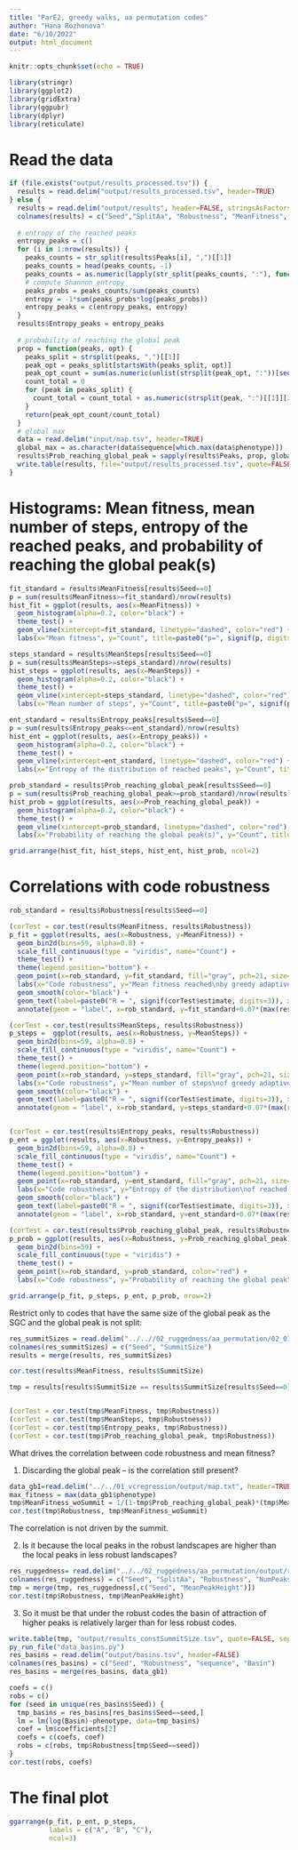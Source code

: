 ```yaml
---
title: "ParE2, greedy walks, aa permutation codes"
author: "Hana Rozhonova"
date: "6/10/2022"
output: html_document
---
```


```r
knitr::opts_chunk$set(echo = TRUE)
```

```r
library(stringr)
library(ggplot2)
library(gridExtra)
library(ggpubr)
library(dplyr)
library(reticulate)
```

# Read the data
```r
if (file.exists("output/results_processed.tsv")) {
  results = read.delim("output/results_processed.tsv", header=TRUE)
} else {
  results = read.delim("output/results", header=FALSE, stringsAsFactors = FALSE)
  colnames(results) = c("Seed","SplitAa", "Robustness", "MeanFitness", "MeanSteps", "Peaks")
  
  # entropy of the reached peaks
  entropy_peaks = c()
  for (i in 1:nrow(results)) {
    peaks_counts = str_split(results$Peaks[i], ",")[[1]]
    peaks_counts = head(peaks_counts, -1)
    peaks_counts = as.numeric(lapply(str_split(peaks_counts, ":"), function(x) x[2]))
    # compute Shannon entropy
    peaks_probs = peaks_counts/sum(peaks_counts)
    entropy = -1*sum(peaks_probs*log(peaks_probs))
    entropy_peaks = c(entropy_peaks, entropy)
  }
  results$Entropy_peaks = entropy_peaks
  
  # probability of reaching the global peak
  prop = function(peaks, opt) {
    peaks_split = strsplit(peaks, ",")[[1]]
    peak_opt = peaks_split[startsWith(peaks_split, opt)]
    peak_opt_count = sum(as.numeric(unlist(strsplit(peak_opt, ":"))[seq(2, 2*length(peak_opt), 2)]))
    count_total = 0
    for (peak in peaks_split) {
      count_total = count_total + as.numeric(strsplit(peak, ":")[[1]][2])
    }
    return(peak_opt_count/count_total)
  }
  # global max
  data = read.delim("input/map.tsv", header=TRUE)
  global_max = as.character(data$sequence[which.max(data$phenotype)])
  results$Prob_reaching_global_peak = sapply(results$Peaks, prop, global_max)
  write.table(results, file="output/results_processed.tsv", quote=FALSE, sep="\t", row.names=FALSE)
}
```

# Histograms: Mean fitness, mean number of steps, entropy of the reached peaks, and probability of reaching the global peak(s)
```r
fit_standard = results$MeanFitness[results$Seed==0]
p = sum(results$MeanFitness>=fit_standard)/nrow(results)
hist_fit = ggplot(results, aes(x=MeanFitness)) + 
  geom_histogram(alpha=0.2, color="black") +
  theme_test() +
  geom_vline(xintercept=fit_standard, linetype="dashed", color="red") +
  labs(x="Mean fitness", y="Count", title=paste0("p=", signif(p, digits=3)))

steps_standard = results$MeanSteps[results$Seed==0]
p = sum(results$MeanSteps>=steps_standard)/nrow(results)
hist_steps = ggplot(results, aes(x=MeanSteps)) + 
  geom_histogram(alpha=0.2, color="black") +
  theme_test() +
  geom_vline(xintercept=steps_standard, linetype="dashed", color="red") +
  labs(x="Mean number of steps", y="Count", title=paste0("p=", signif(p, digits=3)))

ent_standard = results$Entropy_peaks[results$Seed==0]
p = sum(results$Entropy_peaks<=ent_standard)/nrow(results)
hist_ent = ggplot(results, aes(x=Entropy_peaks)) + 
  geom_histogram(alpha=0.2, color="black") +
  theme_test() +
  geom_vline(xintercept=ent_standard, linetype="dashed", color="red") +
  labs(x="Entropy of the distribution of reached peaks", y="Count", title=paste0("p=", signif(p, digits=3)))

prob_standard = results$Prob_reaching_global_peak[results$Seed==0]
p = sum(results$Prob_reaching_global_peak>=prob_standard)/nrow(results)
hist_prob = ggplot(results, aes(x=Prob_reaching_global_peak)) + 
  geom_histogram(alpha=0.2, color="black") +
  theme_test() +
  geom_vline(xintercept=prob_standard, linetype="dashed", color="red") +
  labs(x="Probability of reaching the global peak(s)", y="Count", title=paste0("p=", signif(p, digits=3)))

grid.arrange(hist_fit, hist_steps, hist_ent, hist_prob, ncol=2)
```


# Correlations with code robustness
```r
rob_standard = results$Robustness[results$Seed==0]

(corTest = cor.test(results$MeanFitness, results$Robustness))
p_fit = ggplot(results, aes(x=Robustness, y=MeanFitness)) +
  geom_bin2d(bins=59, alpha=0.8) +
  scale_fill_continuous(type = "viridis", name="Count") +
  theme_test() +
  theme(legend.position="bottom") +
  geom_point(x=rob_standard, y=fit_standard, fill="gray", pch=21, size=2) + 
  labs(x="Code robustness", y="Mean fitness reached\nby greedy adaptive walks") +
  geom_smooth(color="black") +
  geom_text(label=paste0("R = ", signif(corTest$estimate, digits=3)), x=0.43, y=min(results$MeanFitness)+0.03*(max(results$MeanFitness)-min(results$MeanFitness)), size=4) +
  annotate(geom = "label", x=rob_standard, y=fit_standard+0.07*(max(results$MeanFitness)-min(results$MeanFitness)), label="SGC", alpha=0.8, size=3)

(corTest = cor.test(results$MeanSteps, results$Robustness))
p_steps =  ggplot(results, aes(x=Robustness, y=MeanSteps)) +
  geom_bin2d(bins=59, alpha=0.8) +
  scale_fill_continuous(type = "viridis", name="Count") +
  theme_test() +
  theme(legend.position="bottom") +
  geom_point(x=rob_standard, y=steps_standard, fill="gray", pch=21, size=2) + 
  labs(x="Code robustness", y="Mean number of steps\nof greedy adaptive walks") +
  geom_smooth(color="black") +
  geom_text(label=paste0("R = ", signif(corTest$estimate, digits=3)), x=0.43, y=min(results$MeanSteps)+0.03*(max(results$MeanSteps)-min(results$MeanSteps)), size=4) +
  annotate(geom = "label", x=rob_standard, y=steps_standard+0.07*(max(results$MeanSteps)-min(results$MeanSteps)), label="SGC", alpha=0.8, size=3)


(corTest = cor.test(results$Entropy_peaks, results$Robustness))
p_ent = ggplot(results, aes(x=Robustness, y=Entropy_peaks)) +
  geom_bin2d(bins=59, alpha=0.8) +
  scale_fill_continuous(type = "viridis", name="Count") +
  theme_test() +
  theme(legend.position="bottom") +
  geom_point(x=rob_standard, y=ent_standard, fill="gray", pch=21, size=2) + 
  labs(x="Code robustness", y="Entropy of the distribution\nof reached peaks") +
  geom_smooth(color="black") +
  geom_text(label=paste0("R = ", signif(corTest$estimate, digits=3)), x=0.43, y=min(results$Entropy_peaks)+0.03*(max(results$Entropy_peaks)-min(results$Entropy_peaks)), size=4) +
  annotate(geom = "label", x=rob_standard, y=ent_standard+0.07*(max(results$Entropy_peaks)-min(results$Entropy_peaks)), label="SGC", alpha=0.8, size=3)

(corTest = cor.test(results$Prob_reaching_global_peak, results$Robustness))
p_prob = ggplot(results, aes(x=Robustness, y=Prob_reaching_global_peak)) +
  geom_bin2d(bins=59) +
  scale_fill_continuous(type = "viridis") +
  theme_test() +
  geom_point(x=rob_standard, y=prob_standard, color="red") + 
  labs(x="Code robustness", y="Probability of reaching the global peak", title=paste0("R=", signif(corTest$estimate, digits=3)))

grid.arrange(p_fit, p_steps, p_ent, p_prob, nrow=2)
```

Restrict only to codes that have the same size of the global peak as the SGC and the global peak is not split:
```r
res_summitSizes = read.delim("../..//02_ruggedness/aa_permutation/02_01_global_peak_size/results_globalPeakSize_aaPerm", header=FALSE)
colnames(res_summitSizes) = c("Seed", "SummitSize")
results = merge(results, res_summitSizes)

cor.test(results$MeanFitness, results$SummitSize)

tmp = results[results$SummitSize == results$SummitSize[results$Seed==0] & ! results$SplitAa %in% c("E", "L", "K"),]


(corTest = cor.test(tmp$MeanFitness, tmp$Robustness))
(corTest = cor.test(tmp$MeanSteps, tmp$Robustness))
(corTest = cor.test(tmp$Entropy_peaks, tmp$Robustness))
(corTest = cor.test(tmp$Prob_reaching_global_peak, tmp$Robustness))
```


What drives the correlation between code robustness and mean fitness? 

(1) Discarding the global peak -- is the correlation still present?
```r
data_gb1=read.delim("../../01_vcregression/output/map.txt", header=TRUE, sep=",")
max_fitness = max(data_gb1$phenotype)
tmp$MeanFitness_woSummit = 1/(1-tmp$Prob_reaching_global_peak)*(tmp$MeanFitness - tmp$Prob_reaching_global_peak*max_fitness)
cor.test(tmp$Robustness, tmp$MeanFitness_woSummit)
```

The correlation is not driven by the summit.

(2) Is it because the local peaks in the robust landscapes are higher than the local peaks in less robust landscapes? 
```r
res_ruggedness= read.delim("../../02_ruggedness/aa_permutation/output/results/results", header=FALSE)
colnames(res_ruggedness) = c("Seed", "SplitAa", "Robustness", "NumPeaks", "MeanPeakHeight", "NoEpi", "MagEpi", "SsEpi", "RsEpi", "Accessibility")
tmp = merge(tmp, res_ruggedness[,c("Seed", "MeanPeakHeight")])
cor.test(tmp$Robustness, tmp$MeanPeakHeight)
```

(3) So it must be that under the robust codes the basin of attraction of higher peaks is relatively larger than for less robust codes.
```r
write.table(tmp, "output/results_constSummitSize.tsv", quote=FALSE, sep="\t", row.names=FALSE)
py_run_file("data_basins.py")
res_basins = read.delim("output/basins.tsv", header=FALSE)
colnames(res_basins) = c("Seed", "Robustness", "sequence", "Basin")
res_basins = merge(res_basins, data_gb1)

coefs = c()
robs = c()
for (seed in unique(res_basins$Seed)) {
  tmp_basins = res_basins[res_basins$Seed==seed,]
  lm = lm(log(Basin)~phenotype, data=tmp_basins)
  coef = lm$coefficients[2]
  coefs = c(coefs, coef)
  robs = c(robs, tmp$Robustness[tmp$Seed==seed])
}
cor.test(robs, coefs)
```



# The final plot
```r
ggarrange(p_fit, p_ent, p_steps,
          labels = c("A", "B", "C"),
          ncol=3)
```

